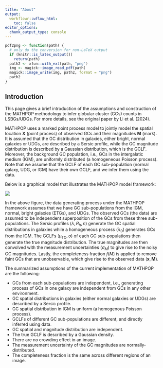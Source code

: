 ```yaml
---
title: "About"
output:
  workflowr::wflow_html:
    toc: false
editor_options:
  chunk_output_type: console
---
```


```r
pdf2png <- function(path) {
  # only do the conversion for non-LaTeX output
  if (knitr::is_latex_output())
    return(path)
  path2 <- xfun::with_ext(path, "png")
  img <- magick::image_read_pdf(path)
  magick::image_write(img, path2, format = "png")
  path2
}
```


## Introduction

This page gives a brief introduction of the assumptions and construction of the MATHPOP methodology to infer globular cluster (GCs) counts in LSBGs/UDGs. For more details, see the original paper by Li et al. (2024).

MATHPOP uses a marked point process model to jointly model the spatial location $\mathbf{X}$ (point process) of observed GCs and their magnitudes $\mathbf{M}$ (mark). It is assumed that the GC distribution in galaxies, either bright, normal galaxies or UDGs, are described by a Sersic profile, while the GC magnitude distribution is described by a Gaussian distribution, which is the GCLF. Moreover, the background GC population, i.e., GCs in the intergalatic medium (IGM), are uniformly distributed (a homogeneous Poisson process). Note that we assume that the GCLF of each GC sub-population (normal galaxy, UDG, or IGM) have their own GCLF, and we infer them using the data.

Below is a graphical model that illustrates the MATHPOP model framework:

![](assets/graph_mod.png)

In the above figure, the data generating process under the MATHPOP framework assumes that we have GC sub-populations from the IGM, normal, bright galaxies (ETGs), and UDGs. The observed GCs (the data) are assumed to be independent superposition of the GCs from these three sub-populations. The Sersic profiles ($\lambda, R_h, n$) generate the GC spatial distributions in galaxies while a homogeneous process ($\lambda_0$) generates GCs from the IGM. The GCLFs ($\mu_{\text{TO}}, \sigma$) of each GC sub-populations then generate the true magnitude distribution. The true magnitudes are then convolved with the measurement uncertainties ($\sigma_M$) to give rise to the noisy GC magnitudes. Lastly, the completeness fraction $f(M)$ is applied to remove faint GCs that are unobservable, which give rise to the observed data ($\mathbf{x}, \mathbf{M}$).

The summarized assumptions of the current implementation of MATHPOP are the following:

* GCs from each sub-populations are independent, i.e., generating process of GCs in one galaxy are independent from GCs in any other environment.
* GC spatial distributions in galaxies (either normal galaxies or UDGs) are described by a Sersic profile.
* GC spatial distribution in IGM is uniform (a homogenous Poisson process).
* GCLFs of different GC sub-populations are different, and directly inferred using data.
* GC spatial and magnitude distribution are independent.
* The true GCLF is described by a Gaussian density.
* There are no crowding effect in an image.
* The measurement uncertainty of the GC magnitudes are normally-distributed.
* The completeness fraction is the same across different regions of an image.







